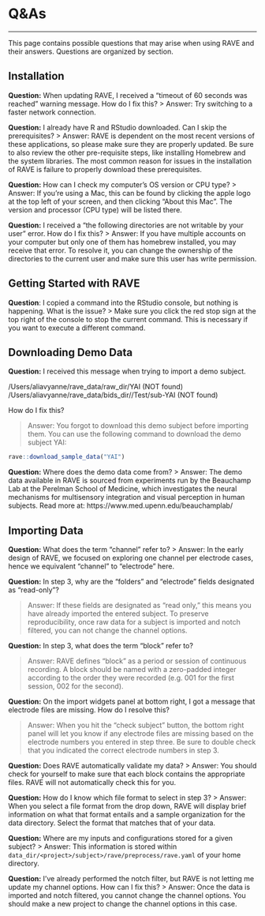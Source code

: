 # Q&As

--- 

This page contains possible questions that may arise when using RAVE and their answers. Questions are organized by section. 

## Installation
<!-- note: these are sourced from the troubleshooting section of my documentation, not sure if they're better placed here or in those troubleshooting sections --> 
**Question:** When updating RAVE, I received a “timeout of 60 seconds was reached” warning message. How do I fix this? 
> Answer: Try switching to a faster network connection. 

**Question:** I already have R and RStudio downloaded. Can I skip the prerequisites? 
> Answer: RAVE is dependent on the most recent versions of these applications, so please make sure they are properly updated. Be sure to also review the other pre-requisite steps, like installing Homebrew and the system libraries. The most common reason for issues in the installation of RAVE is failure to properly download these prerequisites. 

**Question:** How can I check my computer's OS version or CPU type? 
> Answer: If you're using a Mac, this can be found by clicking the apple logo at the top left of your screen, and then clicking "About this Mac". The version and processor (CPU type) will be listed there. 

**Question:** I received a “the following directories are not writable by your user” error. How do I fix this? 
> Answer: If you have multiple accounts on your computer but only one of them has homebrew installed, you may receive that error. To resolve it, you can change the ownership of the directories to the current user and make sure this user has write permission.

## Getting Started with RAVE

**Question**: I copied a command into the RStudio console, but nothing is happening. What is the issue? 
> Make sure you click the red stop sign at the top right of the console to stop the current command. This is necessary if you want to execute a different command. 

## Downloading Demo Data 

**Question:** I received this message when trying to import a demo subject. 

/Users/aliavyanne/rave_data/raw_dir/YAI (NOT found) /Users/aliavyanne/rave_data/bids_dir//Test/sub-YAI (NOT found)

How do I fix this? 

> Answer: You forgot to download this demo subject before importing them. You can use the following command to download the demo subject YAI: 

```r
rave::download_sample_data("YAI")
```

**Question:** Where does the demo data come from? 
> Answer: The demo data available in RAVE is sourced from experiments run by the Beauchamp Lab at the Perelman School of Medicine, which investigates the neural mechanisms for multisensory integration and visual perception in human subjects. Read more at: https://www.med.upenn.edu/beauchamplab/

## Importing Data

**Question:** What does the term "channel" refer to? 
> Answer: In the early design of RAVE, we focused on exploring one channel per electrode cases, hence we equivalent "channel" to "electrode" here. 

**Question:** In step 3, why are the "folders" and "electrode" fields designated as "read-only"?

> Answer: If these fields are designated as "read only," this means you have already imported the entered subject. To preserve reproducibility, once raw data for a subject is imported and notch filtered, you can not change the channel options. 

**Question:** In step 3, what does the term "block" refer to? 

> Answer: RAVE defines "block" as a period or session of continuous recording. A block should be named with a zero-padded integer according to the order they were recorded (e.g. 001 for the first session, 002 for the second). 

**Question:** On the import widgets panel at bottom right, I got a message that electrode files are missing. How do I resolve this? 

> Answer: When you hit the "check subject" button, the bottom right panel will let you know if any electrode files are missing based on the electrode numbers you entered in step three. Be sure to double check that you indicated the correct electrode numbers in step 3.

**Question:** Does RAVE automatically validate my data? 
> Answer: You should check for yourself to make sure that each block contains the appropriate files. RAVE will not automatically check this for you. 

**Question:** How do I know which file format to select in step 3? 
> Answer: When you select a file format from the drop down, RAVE will display brief information on what that format entails and a sample organization for the data directory. Select the format that matches that of your data. 

**Question:** Where are my inputs and configurations stored for a given subject? 
> Answer: This information is stored within `data_dir/<project>/subject>/rave/preprocess/rave.yaml` of your home directory. 

**Question:** I've already performed the notch filter, but RAVE is not letting me update my channel options. How can I fix this? 
> Answer: Once the data is imported and notch filtered, you cannot change the channel options. You should make a new project to change the channel options in this case. 

